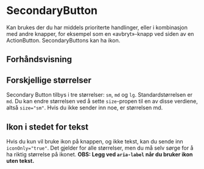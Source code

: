 
<Meta of={SecondaryButtonStories} />

# SecondaryButton

Kan brukes der du har middels prioriterte handlinger, eller i kombinasjon med andre knapper, for eksempel som en «avbryt»-knapp ved siden av en ActionButton.
SecondaryButtons kan ha ikon.

## Forhåndsvisning

<Canvas of={SecondaryButtonStories.Standard} />
<Controls of={SecondaryButtonStories.Standard} />

## Forskjellige størrelser

Secondary Button tilbys i tre størrelser: `sm`, `md` og `lg`. Standardstørrelsen er `md`. Du kan endre størrelsen ved å
sette `size`-propen til en av disse verdiene, altså `size="sm"`. Hvis du ikke sender inn noe, er størrelsen md.

<Canvas of={SecondaryButtonStories.DifferentSizes} />

## Ikon i stedet for tekst

Hvis du kun vil bruke ikon på knappen, og ikke tekst, kan du sende inn `iconOnly="true"`. Det gjelder for alle størrelser,
men du må selv sørge for å ha riktig størrelse på ikonet.
**OBS: Legg ved `aria-label` når du bruker ikon uten tekst.**

<Canvas of={SecondaryButtonStories.IconOnly} />
<Controls of={SecondaryButtonStories.IconOnly} />
